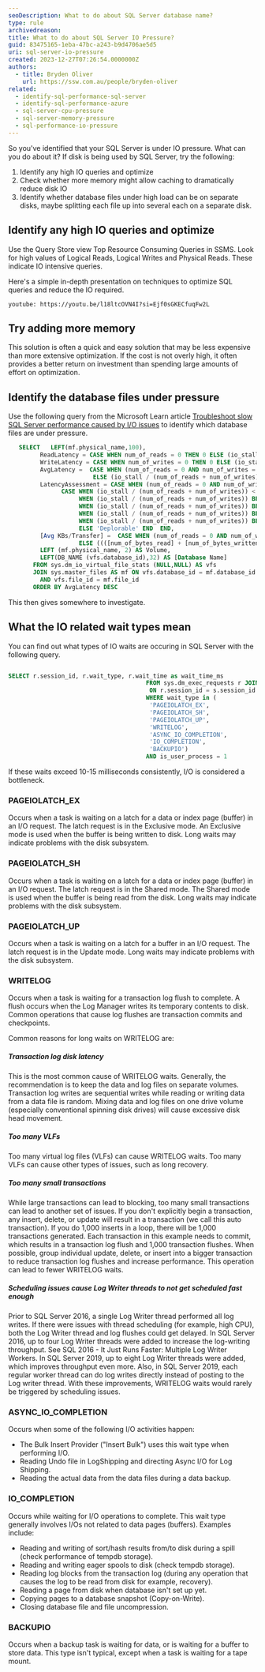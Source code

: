 ```yaml
---
seoDescription: What to do about SQL Server database name?
type: rule
archivedreason:
title: What to do about SQL Server IO Pressure?
guid: 83475165-1eba-47bc-a243-b9d4706ae5d5
uri: sql-server-io-pressure
created: 2023-12-27T07:26:54.0000000Z
authors:
  - title: Bryden Oliver
    url: https://ssw.com.au/people/bryden-oliver
related:
  - identify-sql-performance-sql-server
  - identify-sql-performance-azure
  - sql-server-cpu-pressure
  - sql-server-memory-pressure
  - sql-performance-io-pressure
---
```


So you've identified that your SQL Server is under IO pressure. What can you do about it?
If disk is being used by SQL Server, try the following:

1. Identify any high IO queries and optimize
2. Check whether more memory might allow caching to dramatically reduce disk IO
3. Identify whether database files under high load can be on separate disks, maybe splitting each file up into several each on a separate disk.

## Identify any high IO queries and optimize

Use the Query Store view Top Resource Consuming Queries in SSMS. Look for high values of Logical Reads, Logical Writes and Physical Reads. These indicate IO intensive queries.

Here's a simple in-depth presentation on techniques to optimize SQL queries and reduce the IO required.

`youtube: https://youtu.be/l18ltcOVN4I?si=Ejf0sGKECfuqFw2L`

## Try adding more memory

This solution is often a quick and easy solution that may be less expensive than more extensive optimization.
If the cost is not overly high, it often provides a better return on investment than spending large amounts of effort on optimization.

## Identify the database files under pressure

Use the following query from the Microsoft Learn article [Troubleshoot slow SQL Server performance caused by I/O issues](https://learn.microsoft.com/en-us/troubleshoot/sql/database-engine/performance/troubleshoot-sql-io-performance) to identify which database files are under pressure.

```sql
   SELECT   LEFT(mf.physical_name,100),
         ReadLatency = CASE WHEN num_of_reads = 0 THEN 0 ELSE (io_stall_read_ms / num_of_reads) END,
         WriteLatency = CASE WHEN num_of_writes = 0 THEN 0 ELSE (io_stall_write_ms / num_of_writes) END,
         AvgLatency =  CASE WHEN (num_of_reads = 0 AND num_of_writes = 0) THEN 0
                        ELSE (io_stall / (num_of_reads + num_of_writes)) END,
         LatencyAssessment = CASE WHEN (num_of_reads = 0 AND num_of_writes = 0) THEN 'No data' ELSE
               CASE WHEN (io_stall / (num_of_reads + num_of_writes)) < 2 THEN 'Excellent'
                    WHEN (io_stall / (num_of_reads + num_of_writes)) BETWEEN 2 AND 5 THEN 'Very good'
                    WHEN (io_stall / (num_of_reads + num_of_writes)) BETWEEN 6 AND 15 THEN 'Good'
                    WHEN (io_stall / (num_of_reads + num_of_writes)) BETWEEN 16 AND 100 THEN 'Poor'
                    WHEN (io_stall / (num_of_reads + num_of_writes)) BETWEEN 100 AND 500 THEN  'Bad'
                    ELSE 'Deplorable' END  END,
         [Avg KBs/Transfer] =  CASE WHEN (num_of_reads = 0 AND num_of_writes = 0) THEN 0
                    ELSE ((([num_of_bytes_read] + [num_of_bytes_written]) / (num_of_reads + num_of_writes)) / 1024) END,
         LEFT (mf.physical_name, 2) AS Volume,
         LEFT(DB_NAME (vfs.database_id),32) AS [Database Name]
       FROM sys.dm_io_virtual_file_stats (NULL,NULL) AS vfs
       JOIN sys.master_files AS mf ON vfs.database_id = mf.database_id
         AND vfs.file_id = mf.file_id
       ORDER BY AvgLatency DESC
```

This then gives somewhere to investigate.

## What the IO related wait types mean

You can find out what types of IO waits are occuring in SQL Server with the following query.

```sql

SELECT r.session_id, r.wait_type, r.wait_time as wait_time_ms
                                       FROM sys.dm_exec_requests r JOIN sys.dm_exec_sessions s
                                        ON r.session_id = s.session_id
                                       WHERE wait_type in (
                                        'PAGEIOLATCH_EX',
                                        'PAGEIOLATCH_SH',
                                        'PAGEIOLATCH_UP',
                                        'WRITELOG',
                                        'ASYNC_IO_COMPLETION',
                                        'IO_COMPLETION',
                                        'BACKUPIO')
                                       AND is_user_process = 1
```

If these waits exceed 10-15 milliseconds consistently, I/O is considered a bottleneck.

### PAGEIOLATCH_EX

Occurs when a task is waiting on a latch for a data or index page (buffer) in an I/O request. The latch request is in the Exclusive mode. An Exclusive mode is used when the buffer is being written to disk. Long waits may indicate problems with the disk subsystem.

### PAGEIOLATCH_SH

Occurs when a task is waiting on a latch for a data or index page (buffer) in an I/O request. The latch request is in the Shared mode. The Shared mode is used when the buffer is being read from the disk. Long waits may indicate problems with the disk subsystem.

### PAGEIOLATCH_UP

Occurs when a task is waiting on a latch for a buffer in an I/O request. The latch request is in the Update mode. Long waits may indicate problems with the disk subsystem.

### WRITELOG

Occurs when a task is waiting for a transaction log flush to complete. A flush occurs when the Log Manager writes its temporary contents to disk. Common operations that cause log flushes are transaction commits and checkpoints.

Common reasons for long waits on WRITELOG are:

##### Transaction log disk latency

This is the most common cause of WRITELOG waits. Generally, the recommendation is to keep the data and log files on separate volumes. Transaction log writes are sequential writes while reading or writing data from a data file is random. Mixing data and log files on one drive volume (especially conventional spinning disk drives) will cause excessive disk head movement.

##### Too many VLFs

Too many virtual log files (VLFs) can cause WRITELOG waits. Too many VLFs can cause other types of issues, such as long recovery.

##### Too many small transactions

While large transactions can lead to blocking, too many small transactions can lead to another set of issues. If you don't explicitly begin a transaction, any insert, delete, or update will result in a transaction (we call this auto transaction). If you do 1,000 inserts in a loop, there will be 1,000 transactions generated. Each transaction in this example needs to commit, which results in a transaction log flush and 1,000 transaction flushes. When possible, group individual update, delete, or insert into a bigger transaction to reduce transaction log flushes and increase performance. This operation can lead to fewer WRITELOG waits.

##### Scheduling issues cause Log Writer threads to not get scheduled fast enough

Prior to SQL Server 2016, a single Log Writer thread performed all log writes. If there were issues with thread scheduling (for example, high CPU), both the Log Writer thread and log flushes could get delayed. In SQL Server 2016, up to four Log Writer threads were added to increase the log-writing throughput. See SQL 2016 - It Just Runs Faster: Multiple Log Writer Workers. In SQL Server 2019, up to eight Log Writer threads were added, which improves throughput even more. Also, in SQL Server 2019, each regular worker thread can do log writes directly instead of posting to the Log writer thread. With these improvements, WRITELOG waits would rarely be triggered by scheduling issues.

### ASYNC_IO_COMPLETION

Occurs when some of the following I/O activities happen:

- The Bulk Insert Provider ("Insert Bulk") uses this wait type when performing I/O.
- Reading Undo file in LogShipping and directing Async I/O for Log Shipping.
- Reading the actual data from the data files during a data backup.

### IO_COMPLETION

Occurs while waiting for I/O operations to complete. This wait type generally involves I/Os not related to data pages (buffers). Examples include:

- Reading and writing of sort/hash results from/to disk during a spill (check performance of tempdb storage).
- Reading and writing eager spools to disk (check tempdb storage).
- Reading log blocks from the transaction log (during any operation that causes the log to be read from disk for example, recovery).
- Reading a page from disk when database isn't set up yet.
- Copying pages to a database snapshot (Copy-on-Write).
- Closing database file and file uncompression.

### BACKUPIO

Occurs when a backup task is waiting for data, or is waiting for a buffer to store data. This type isn't typical, except when a task is waiting for a tape mount.